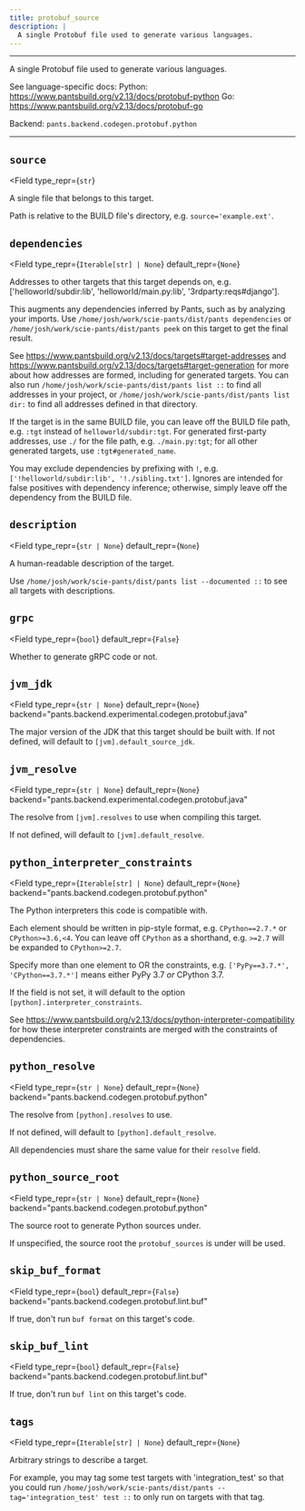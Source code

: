 ```yaml
---
title: protobuf_source
description: |
  A single Protobuf file used to generate various languages.
---
```



---

A single Protobuf file used to generate various languages.

See language-specific docs:
Python: https://www.pantsbuild.org/v2.13/docs/protobuf-python
Go: https://www.pantsbuild.org/v2.13/docs/protobuf-go

Backend: <span className="color--primary">`pants.backend.codegen.protobuf.python`</span>

---

<span className={styles.options}>

## `source`

<Field
    type_repr={`str`}
>

A single file that belongs to this target.

Path is relative to the BUILD file&#x27;s directory, e.g. `source='example.ext'`.

</Field>

## `dependencies`

<Field
    type_repr={`Iterable[str] | None`}
    default_repr={`None`}
>

Addresses to other targets that this target depends on, e.g. [&#x27;helloworld/subdir:lib&#x27;, &#x27;helloworld/main.py:lib&#x27;, &#x27;3rdparty:reqs#django&#x27;].

This augments any dependencies inferred by Pants, such as by analyzing your imports. Use `/home/josh/work/scie-pants/dist/pants dependencies` or `/home/josh/work/scie-pants/dist/pants peek` on this target to get the final result.

See https://www.pantsbuild.org/v2.13/docs/targets#target-addresses and https://www.pantsbuild.org/v2.13/docs/targets#target-generation for more about how addresses are formed, including for generated targets. You can also run `/home/josh/work/scie-pants/dist/pants list ::` to find all addresses in your project, or `/home/josh/work/scie-pants/dist/pants list dir:` to find all addresses defined in that directory.

If the target is in the same BUILD file, you can leave off the BUILD file path, e.g. `:tgt` instead of `helloworld/subdir:tgt`. For generated first-party addresses, use `./` for the file path, e.g. `./main.py:tgt`; for all other generated targets, use `:tgt#generated_name`.

You may exclude dependencies by prefixing with `!`, e.g. `['!helloworld/subdir:lib', '!./sibling.txt']`. Ignores are intended for false positives with dependency inference; otherwise, simply leave off the dependency from the BUILD file.

</Field>

## `description`

<Field
    type_repr={`str | None`}
    default_repr={`None`}
>

A human-readable description of the target.

Use `/home/josh/work/scie-pants/dist/pants list --documented ::` to see all targets with descriptions.

</Field>

## `grpc`

<Field
    type_repr={`bool`}
    default_repr={`False`}
>

Whether to generate gRPC code or not.

</Field>

## `jvm_jdk`

<Field
    type_repr={`str | None`}
    default_repr={`None`}
    backend="pants.backend.experimental.codegen.protobuf.java"
>

The major version of the JDK that this target should be built with. If not defined, will default to `[jvm].default_source_jdk`.

</Field>

## `jvm_resolve`

<Field
    type_repr={`str | None`}
    default_repr={`None`}
    backend="pants.backend.experimental.codegen.protobuf.java"
>

The resolve from `[jvm].resolves` to use when compiling this target.

If not defined, will default to `[jvm].default_resolve`.

</Field>

## `python_interpreter_constraints`

<Field
    type_repr={`Iterable[str] | None`}
    default_repr={`None`}
    backend="pants.backend.codegen.protobuf.python"
>

The Python interpreters this code is compatible with.

Each element should be written in pip-style format, e.g. `CPython==2.7.*` or `CPython>=3.6,<4`. You can leave off `CPython` as a shorthand, e.g. `>=2.7` will be expanded to `CPython>=2.7`.

Specify more than one element to OR the constraints, e.g. `['PyPy==3.7.*', 'CPython==3.7.*']` means either PyPy 3.7 _or_ CPython 3.7.

If the field is not set, it will default to the option `[python].interpreter_constraints`.

See https://www.pantsbuild.org/v2.13/docs/python-interpreter-compatibility for how these interpreter constraints are merged with the constraints of dependencies.

</Field>

## `python_resolve`

<Field
    type_repr={`str | None`}
    default_repr={`None`}
    backend="pants.backend.codegen.protobuf.python"
>

The resolve from `[python].resolves` to use.

If not defined, will default to `[python].default_resolve`.

All dependencies must share the same value for their `resolve` field.

</Field>

## `python_source_root`

<Field
    type_repr={`str | None`}
    default_repr={`None`}
    backend="pants.backend.codegen.protobuf.python"
>

The source root to generate Python sources under.

If unspecified, the source root the `protobuf_sources` is under will be used.

</Field>

## `skip_buf_format`

<Field
    type_repr={`bool`}
    default_repr={`False`}
    backend="pants.backend.codegen.protobuf.lint.buf"
>

If true, don&#x27;t run `buf format` on this target&#x27;s code.

</Field>

## `skip_buf_lint`

<Field
    type_repr={`bool`}
    default_repr={`False`}
    backend="pants.backend.codegen.protobuf.lint.buf"
>

If true, don&#x27;t run `buf lint` on this target&#x27;s code.

</Field>

## `tags`

<Field
    type_repr={`Iterable[str] | None`}
    default_repr={`None`}
>

Arbitrary strings to describe a target.

For example, you may tag some test targets with &#x27;integration_test&#x27; so that you could run `/home/josh/work/scie-pants/dist/pants --tag='integration_test' test ::` to only run on targets with that tag.

</Field>

</span>

